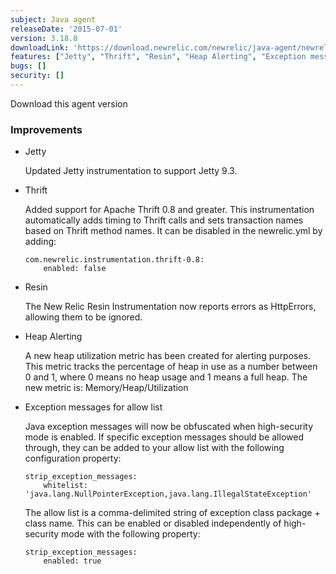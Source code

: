 ```yaml
---
subject: Java agent
releaseDate: '2015-07-01'
version: 3.18.0
downloadLink: 'https://download.newrelic.com/newrelic/java-agent/newrelic-agent/3.18.0/'
features: ["Jetty", "Thrift", "Resin", "Heap Alerting", "Exception messages for allow list"]
bugs: []
security: []
---
```

<ButtonGroup>
  <ButtonLink
    role="button"
    to="https://download.newrelic.com/newrelic/java-agent/newrelic-agent/3.18.0/"
    variant="primary"
  >
    Download this agent version
  </ButtonLink>
</ButtonGroup>

### Improvements

* Jetty

  Updated Jetty instrumentation to support Jetty 9.3.
* Thrift

  Added support for Apache Thrift 0.8 and greater. This instrumentation automatically adds timing to Thrift calls and sets transaction names based on Thrift method names. It can be disabled in the newrelic.yml by adding:

  ```
  com.newrelic.instrumentation.thrift-0.8:
      enabled: false
  ```
* Resin

  The New Relic Resin Instrumentation now reports errors as HttpErrors, allowing them to be ignored.
* Heap Alerting

  A new heap utilization metric has been created for alerting purposes. This metric tracks the percentage of heap in use as a number between 0 and 1, where 0 means no heap usage and 1 means a full heap. The new metric is: Memory/Heap/Utilization
* Exception messages for allow list

  Java exception messages will now be obfuscated when high-security mode is enabled. If specific exception messages should be allowed through, they can be added to your allow list with the following configuration property:

  ```
  strip_exception_messages:
      whitelist: 'java.lang.NullPointerException,java.lang.IllegalStateException'
  ```

  The allow list is a comma-delimited string of exception class package + class name. This can be enabled or disabled independently of high-security mode with the following property:

  ```
  strip_exception_messages:
      enabled: true
  ```
